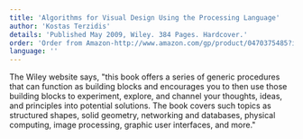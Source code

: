 ```yaml
---
title: 'Algorithms for Visual Design Using the Processing Language'
author: 'Kostas Terzidis'
details: 'Published May 2009, Wiley. 384 Pages. Hardcover.'
order: 'Order from Amazon-http://www.amazon.com/gp/product/0470375485?ie=UTF8&tag=processing09-20&linkCode=as2&camp=1789&creative=9325&creativeASIN=0470375485'
language: ''
---
```


The Wiley website says, "this book offers a series of generic procedures that can function as building blocks and encourages you to then use those building blocks to experiment, explore, and channel your thoughts, ideas, and principles into potential solutions. The book covers such topics as structured shapes, solid geometry, networking and databases, physical computing, image processing, graphic user interfaces, and more."
